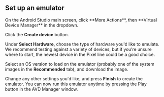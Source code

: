 
## Set up an emulator

<Step label="1">
On the Android Studio main screen, click **More Actions**, then **Virtual Device Manager** in the dropdown.

<ContentSpotlight
  alt="Android Studio configure."
  src="/static/images/android-studio/virtual-device.png"
  className="max-w-[640px]"
/>

</Step>

<Step label="2">

Click the **Create device** button.

<ContentSpotlight
  alt="Android Studio create virtual device."
  src="/static/images/android-studio/create-device.png"
  className="max-w-[640px]"
/>

</Step>

<Step label="3">

Under **Select Hardware**, choose the type of hardware you'd like to emulate. We recommend testing against a variety of devices, but if you're unsure where to start, the newest device in the Pixel line could be a good choice.

<ContentSpotlight
  alt="Android Studio create virtual device hardware selection."
  src="/static/images/android-studio/select-hardware.png"
  className="max-w-[640px]"
/>

</Step>

<Step label="4">

Select an OS version to load on the emulator (probably one of the system images in the **Recommended** tab), and download the image.

<ContentSpotlight
  alt="Android Studio create virtual device os selection."
  src="/static/images/android-studio/select-os.png"
  className="max-w-[640px]"
/>

</Step>

<Step label="5">

Change any other settings you'd like, and press **Finish** to create the emulator. You can now run this emulator anytime by pressing the Play button in the AVD Manager window.

</Step>
